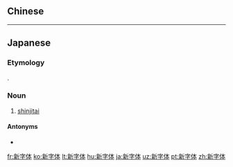 {{also|新字體}}
==Chinese==
{{zh-see|新字體}}

----

==Japanese==
{{ja-kanjitab|しん|じ|たい|yomi=on}}
{{wikipedia|Shinjitai}}
{{wikipedia|lang=ja}}

===Etymology===
{{prefix|新|t1=new|字体|t2=character form|lang=ja|sort=したい'}}.

===Noun===
{{ja-noun|しんじたい|kyu=新字體}}

# {{lb|ja|linguistics|sort=しんじたい}} [[shinjitai]] {{gloss|a form of Japanese [[kanji]] used after 1947}}

====Antonyms====
* {{ja-r|旧字体|きゅうじたい}}

[[fr:新字体]]
[[ko:新字体]]
[[lt:新字体]]
[[hu:新字体]]
[[ja:新字体]]
[[uz:新字体]]
[[pt:新字体]]
[[zh:新字体]]